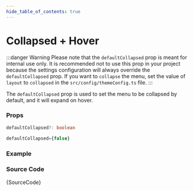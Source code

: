```yaml
---
hide_table_of_contents: true
---
```



# Collapsed + Hover

:::danger Warning
Please note that the `defaultCollapsed` prop is meant for internal use only. It is recommended not to use this prop in your project because the settings configuration will always override the `defaultCollapsed` prop. If you want to `collapse` the menu, set the value of `layout` to `collapsed` in the `src/config/themeConfig.ts` file.
:::

The `defaultCollapsed` prop is used to set the menu to be collapsed by default, and it will expand on hover.

### Props

```ts noCopy
defaultCollapsed?: boolean
```

```ts noCopy title='Default Value'
defaultCollapsed={false}
```

### Example

<BrowserWindow>
  <Provider>
    <CollapsedHover />
  </Provider>
</BrowserWindow>

### Source Code

<TsToJsCodeSnippet>{SourceCode}</TsToJsCodeSnippet>
